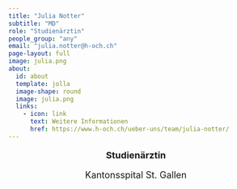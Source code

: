 ```yaml
---
title: "Julia Notter"
subtitle: "MD"
role: "Studienärztin"
people_group: "any"
email: "julia.notter@h-och.ch"
page-layout: full
image: julia.png
about: 
  id: about
  template: jolla
  image-shape: round
  image: julia.png
  links:
    - icon: link
      text: Weitere Informationen 
      href: https://www.h-och.ch/ueber-uns/team/julia-notter/
---
```


<div style="text-align: center;">
  <p style="font-size: 18px; font-weight: bold;">Studienärztin</p>
  <p style="font-size: 18px;">Kantonsspital St. Gallen</p>
</div>
